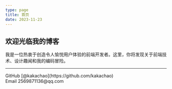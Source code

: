 ```yaml
---
type: page
title: 首页
date: 2023-11-23
---
```



## 欢迎光临我的博客

我是一位热衷于创造令人愉悦用户体验的前端开发者。这里，你将发现关于前端技术、设计趣闻和我的编码冒险。




---

<div>
  GitHub [@kakachao](https://github.com/kakachao)
  <br />
  Email 2569871136@qq.com
</div>
